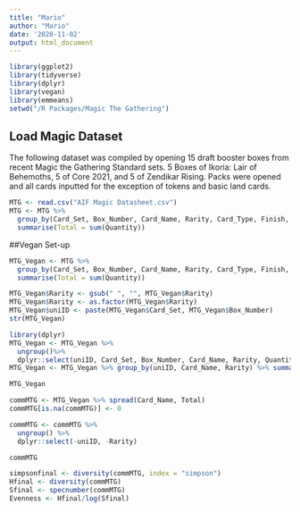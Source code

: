 ```yaml
---
title: "Mario"
author: "Mario"
date: '2020-11-02'
output: html_document
---
```


```r
library(ggplot2)
library(tidyverse)
library(dplyr)
library(vegan)
library(emmeans)
setwd("/R Packages/Magic The Gathering")
```

## Load Magic Dataset
The following dataset was compiled by opening 15 draft booster boxes from recent Magic the Gathering Standard sets. 5 Boxes of Ikoria: Lair of Behemoths, 5 of Core 2021, and 5 of Zendikar Rising. Packs were opened and all cards inputted for the exception of tokens and basic land cards.
```r
MTG <- read.csv("AIF Magic Datasheet.csv")
MTG <- MTG %>%
  group_by(Card_Set, Box_Number, Card_Name, Rarity, Card_Type, Finish, Quantity, Price) %>%
  summarise(Total = sum(Quantity))
```
##Vegan Set-up
```r
MTG_Vegan <- MTG %>%
  group_by(Card_Set, Box_Number, Card_Name, Rarity, Card_Type, Finish, Quantity, Price) %>%
  summarise(Total = sum(Quantity))

MTG_Vegan$Rarity <- gsub(" ", "", MTG_Vegan$Rarity)
MTG_Vegan$Rarity <- as.factor(MTG_Vegan$Rarity)
MTG_Vegan$uniID <- paste(MTG_Vegan$Card_Set, MTG_Vegan$Box_Number)
str(MTG_Vegan)

library(dplyr)
MTG_Vegan <- MTG_Vegan %>% 
  ungroup()%>%
  dplyr::select(uniID, Card_Set, Box_Number, Card_Name, Rarity, Quantity)
MTG_Vegan <- MTG_Vegan %>% group_by(uniID, Card_Name, Rarity) %>% summarise(Total = sum(Quantity))

MTG_Vegan

commMTG <- MTG_Vegan %>% spread(Card_Name, Total)
commMTG[is.na(commMTG)] <- 0

commMTG <- commMTG %>%
  ungroup() %>%
  dplyr::select(-uniID, -Rarity)

commMTG

simpsonfinal <- diversity(commMTG, index = "simpson")
Hfinal <- diversity(commMTG)
Sfinal <- specnumber(commMTG)
Evenness <- Hfinal/log(Sfinal)
```

